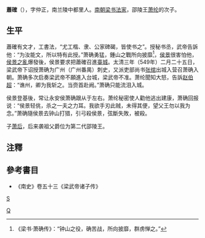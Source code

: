 {{otheruses|subject=南朝梁宗室|other=[[蕭子範|蕭子範]]之子|蕭確 (隋朝)}} 
'''蕭確'''（{{bd|？||？|catIdx=}}），字仲正，南兰陵中都里人。[[南朝梁|南朝梁]][[书法家|书法家]]，邵陵王[[萧纶|萧纶]]的次子。

==生平==
蕭確有文才，工書法，“尤工楷、隶、公家碑碣，皆使书之”。授秘书丞，武帝告訴他：“为汝能文，所以特有此授。”萧确勇猛，鍾山之戰所向披靡<ref>《梁书·萧确传》：“钟山之役，确苦战，所向披靡，群虏惮之。” </ref>，[[侯景|侯景]]很害怕他，[[侯景之亂|侯景之亂]]爆發後，侯景要求把蕭確召進[[臺城|臺城]]。太清三年（549年）二月二十五日，梁武帝下诏授萧确为广州（广州番禺）刺史，又派吏部尚书[[张绾|张绾]]出城入营召萧确入朝。萧确多次启奏梁武帝不願進入台城，梁武帝不准。萧纶聞知大怒，告訴[[赵伯超|赵伯超]]：“谯州，卿为我斩之。当赍首赴阙。”萧确只能流泪入城。

侯景登基後，常让永安侯萧确跟从于左右。萧纶秘密使人勸他逃出建康，萧确回报说：“侯景轻佻，杀之一夫之力耳。我欲手刃此贼，未得其便，望父王勿以我为念。”萧确隨侯景去钟山打猎，引弓殺侯景，弦斷失敗，被殺。

子[[萧后|萧后]]，后来袭祖父爵位为第二代邵陵王。

== 注釋 ==
{{reflist}}
== 參考書目 ==
*《南史》卷五十三《梁武帝诸子传》
[[category:南北朝政治人物|S]]
[[Category:兰陵萧氏|Q]]